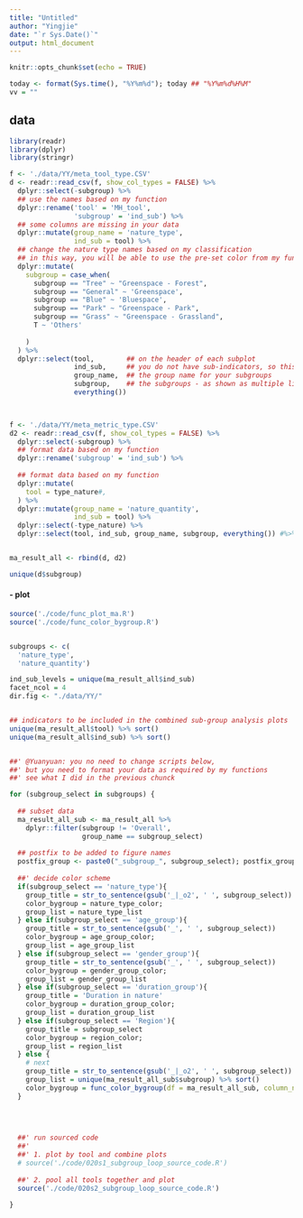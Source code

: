 ```yaml
---
title: "Untitled"
author: "Yingjie"
date: "`r Sys.Date()`"
output: html_document
---
```


```r
knitr::opts_chunk$set(echo = TRUE)

today <- format(Sys.time(), "%Y%m%d"); today ## "%Y%m%d%H%M"
vv = ""
```

## data

```r

library(readr)
library(dplyr)
library(stringr)

f <- './data/YY/meta_tool_type.CSV'
d <- readr::read_csv(f, show_col_types = FALSE) %>%
  dplyr::select(-subgroup) %>%
  ## use the names based on my function 
  dplyr::rename('tool' = 'MH_tool', 
                'subgroup' = 'ind_sub') %>%
  ## some columns are missing in your data
  dplyr::mutate(group_name = 'nature_type',
                ind_sub = tool) %>%
  ## change the nature type names based on my classification 
  ## in this way, you will be able to use the pre-set color from my function 
  dplyr::mutate(
    subgroup = case_when(
      subgroup == "Tree" ~ "Greenspace - Forest", 
      subgroup == "General" ~ 'Greenspace',
      subgroup == "Blue" ~ 'Bluespace',
      subgroup == "Park" ~ "Greenspace - Park",
      subgroup == "Grass" ~ "Greenspace - Grassland",
      T ~ 'Others'
      
    )
  ) %>%
  dplyr::select(tool,        ## on the header of each subplot
                ind_sub,     ## you do not have sub-indicators, so this is useless but you still need this column following my function 
                group_name,  ## the group name for your subgroups
                subgroup,    ## the subgroups - as shown as multiple lines in each subplot
                everything())
  


f <- './data/YY/meta_metric_type.CSV'
d2 <- readr::read_csv(f, show_col_types = FALSE) %>%
  dplyr::select(-subgroup) %>%
  ## format data based on my function
  dplyr::rename('subgroup' = 'ind_sub') %>%
  
  ## format data based on my function 
  dplyr::mutate(
    tool = type_nature#,
  ) %>%
  dplyr::mutate(group_name = 'nature_quantity',
                ind_sub = tool) %>%
  dplyr::select(-type_nature) %>%
  dplyr::select(tool, ind_sub, group_name, subgroup, everything()) #%>%


ma_result_all <- rbind(d, d2)

unique(d$subgroup)

```


#### - plot
```r
source('./code/func_plot_ma.R')
source('./code/func_color_bygroup.R')


subgroups <- c(
  'nature_type',
  'nature_quantity')

ind_sub_levels = unique(ma_result_all$ind_sub)
facet_ncol = 4
dir.fig <- "./data/YY/"


## indicators to be included in the combined sub-group analysis plots
unique(ma_result_all$tool) %>% sort()
unique(ma_result_all$ind_sub) %>% sort()


##' @Yuanyuan: you no need to change scripts below, 
##' but you need to format your data as required by my functions
##' see what I did in the previous chunck 

for (subgroup_select in subgroups) {
  
  ## subset data
  ma_result_all_sub <- ma_result_all %>%
    dplyr::filter(subgroup != 'Overall', 
                  group_name == subgroup_select)
  
  ## postfix to be added to figure names
  postfix_group <- paste0("_subgroup_", subgroup_select); postfix_group
  
  ##' decide color scheme 
  if(subgroup_select == 'nature_type'){
    group_title = str_to_sentence(gsub('_|_o2', ' ', subgroup_select)) %>% trimws()
    color_bygroup = nature_type_color; 
    group_list = nature_type_list
  } else if(subgroup_select == 'age_group'){
    group_title = str_to_sentence(gsub('_', ' ', subgroup_select))
    color_bygroup = age_group_color; 
    group_list = age_group_list
  } else if(subgroup_select == 'gender_group'){
    group_title = str_to_sentence(gsub('_', ' ', subgroup_select))
    color_bygroup = gender_group_color; 
    group_list = gender_group_list
  } else if(subgroup_select == 'duration_group'){
    group_title = 'Duration in nature'
    color_bygroup = duration_group_color; 
    group_list = duration_group_list
  } else if(subgroup_select == 'Region'){
    group_title = subgroup_select
    color_bygroup = region_color; 
    group_list = region_list
  } else {
    # next
    group_title = str_to_sentence(gsub('_|_o2', ' ', subgroup_select)) %>% trimws()
    group_list = unique(ma_result_all_sub$subgroup) %>% sort()
    color_bygroup = func_color_bygroup(df = ma_result_all_sub, column_name = 'subgroup')
  }
  

  
  
  ##' run sourced code 
  ##' 
  ##' 1. plot by tool and combine plots
  # source('./code/020s1_subgroup_loop_source_code.R')
  
  ##' 2. pool all tools together and plot
  source('./code/020s2_subgroup_loop_source_code.R')
  
}


```
